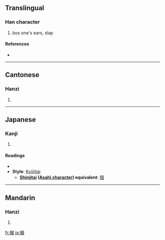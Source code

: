 {{see|掴}}
==Translingual==

===Han character===
{{Han char|rn=64|rad=手|as=11|sn=14|four=5600<sub>0</sub>|canj=手田戈一 (QWIM)}}

# box one's ears, slap

====References====
* {{Han ref|kx=0449.220|dkj=12572|dj=0800.070|hdz=31946.040|uh=6451|ud=25681|bh=BA51|bd=47697}}

----

==Cantonese==

===Hanzi===
{{yue-hanzi|jyut=|y=gwaak3}}

# {{defn|Cantonese}}

----

==Japanese==

===Kanji===
{{ja-kanji|grade=|rs=手11}}

# {{defn|Japanese}}

====Readings====
* {{ja-readings|on=[[かく]] (kaku)|kun=[[つかむ]] (tsukamu), [[つかみ]] (tsukami)}}
* '''Style''': [[Kyūjitai]]
** '''[[Shinjitai]] ([[Wikipedia:Asahi characters|Asahi character]]) equivalent''': [[掴]]

----

==Mandarin==

===Hanzi===
{{cmn-hanzi|sim=掴|pin=[[guó]] ([[guo2]])|wg=kuo<sup>2</sup>}}

# {{defn|Mandarin}}

[[fr:摑]]
[[ja:摑]]